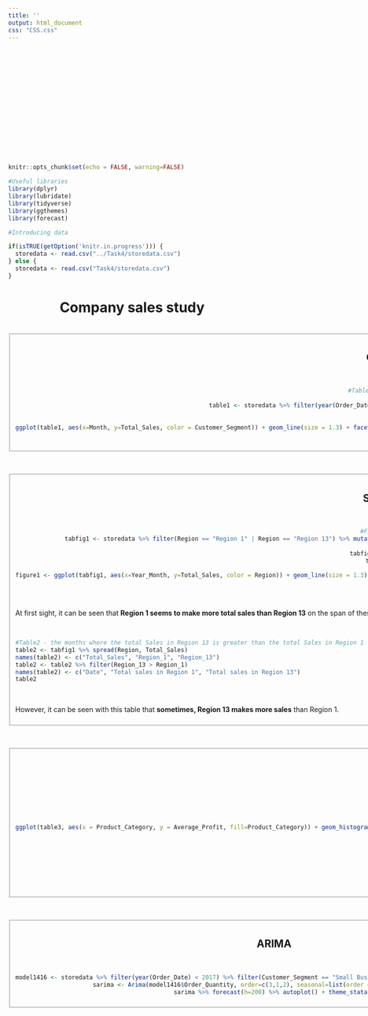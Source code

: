```yaml
---
title: ''
output: html_document
css: "CSS.css"
---
```

<br><br><br><br><br><br><br><br><br><br><br><br><br>

```r
knitr::opts_chunk$set(echo = FALSE, warning=FALSE)

#Useful libraries
library(dplyr)
library(lubridate)
library(tidyverse)
library(ggthemes)
library(forecast)

#Introducing data

if(isTRUE(getOption('knitr.in.progress'))) { 
  storedata <- read.csv("../Task4/storedata.csv")
} else {
  storedata <- read.csv("Task4/storedata.csv")
}
```
<center><h1>Company sales study</h1><br></center>

<fieldset><center><h2>Corporate and Consumer total sales for the last three monthes of 2017 in regions 1 and 9</h2><br>
```r
#Table1 - total Sales by month, for Region 1 and Region 9 in the Customer_Segment, Corporate and Consumer for the last 3 monthes of 2017
storedata$Order_Date <- as.Date(storedata$Order_Date)
table1 <- storedata %>% filter(year(Order_Date) == 2017 & month(Order_Date) >= 10) %>% filter(Region == "Region 1" | Region == "Region 9") %>% filter(Customer_Segment == "Corporate" | Customer_Segment == "Consumer")
table1 <- table1 %>% mutate(Month = month(Order_Date))
table1 <- table1 %>% group_by(Month, Region, Customer_Segment) %>% summarize(Total_Sales = sum(Sales))
ggplot(table1, aes(x=Month, y=Total_Sales, color = Customer_Segment)) + geom_line(size = 1.3) + facet_wrap(~Region) + ggtitle("Total sales for the last three months of 2017 in regions 1 and 9") + xlab("Months") + ylab("Total Sales") + labs(color = "Customer Segment") + theme_stata() + scale_color_brewer(palette = "Greens") 
```
<br></center></fieldset><br>

<fieldset><center><h2>Sales study in regions 1 and 13 from 2015 to 2017</h2><br>
```r
#Figure1 - total Sales in Region 1 and Region 13 in 2015, 2016 and 2017
tabfig1 <- storedata %>% filter(Region == "Region 1" | Region == "Region 13") %>% mutate(Year = year(Order_Date), Month = month(Order_Date)) %>% filter(Year != 2014) %>% group_by(Year, Month, Region) %>% summarize(Total_Sales = sum(Sales))
tabfig1$Total_Sales <- as.numeric(tabfig1$Total_Sales)
tabfig1 <- tabfig1 %>% mutate(Year_Month = paste(Year, Month, "01", sep="-"))
tabfig1$Year_Month <- as.Date(tabfig1$Year_Month, format="%Y-%m-%d")
tabfig1 <- tabfig1[,c(3:5)]
figure1 <- ggplot(tabfig1, aes(x=Year_Month, y=Total_Sales, color = Region)) + geom_line(size = 1.3) + ggtitle("Total sales for region 1 and 13, from 2015 to 2018 excluded") + xlab("Year") + ylab("Total Sales") + theme_stata() + scale_color_brewer(palette = "Greens")
figure1
```
</center><br>
<p>At first sight, it can be seen that <b>Region 1 seems to make more total sales than Region 13</b> on the span of these 3 years.</p><br>

```r
#Table2 - the months where the total Sales in Region 13 is greater than the total Sales in Region 1
table2 <- tabfig1 %>% spread(Region, Total_Sales)
names(table2) <- c("Total_Sales", "Region_1", "Region_13")
table2 <- table2 %>% filter(Region_13 > Region_1)
names(table2) <- c("Date", "Total sales in Region 1", "Total sales in Region 13")
table2
```
<br><p>However, it can be seen with this table that <b>sometimes, Region 13 makes more sales</b> than Region 1.</p>
</fieldset><br>

<fieldset><center><h2>Study on the average profit for most regions</h2><br>
```r
#Table3 - average Profit per Customer_Segment and Product_Category in 2017, for all regions except Region 3, 5 and 8
table3 <- storedata %>% filter(year(Order_Date) == 2017, Region != "Region 3", Region != "Region 5", Region != "Region 8") %>% group_by(Customer_Segment, Product_Category) %>% summarize(Average_Profit = mean(Profit))
maxtable3 <- table3 %>% ungroup() %>% filter(Average_Profit == max(Average_Profit))
ggplot(table3, aes(x = Product_Category, y = Average_Profit, fill=Product_Category)) + geom_histogram(stat="identity") + facet_wrap(~Customer_Segment) + ggtitle("Average profit by customer segment and product category in 2017") + ylab("Average Profit") + labs(fill = "Product Category") + theme_stata() + theme(axis.title.x = element_blank(), axis.text.x = element_blank(), axis.ticks.x = element_blank()) + scale_fill_brewer(palette = "Greens")
```
<br><br><p>Through this graph, it is possible to see that the product category that brings in the <b>most profit is Technology</b>.</p>
<p>It can also be seen that the customer segment that produced the <b>highest average profit is the `r maxtable3$Customer_Segment` segment</b>.</p>
</fieldset><br>

<fieldset><center><h2>ARIMA</h2><br>
```r
model1416 <- storedata %>% filter(year(Order_Date) < 2017) %>% filter(Customer_Segment == "Small Business" & Product_Category == "Office Supplies")
sarima <- Arima(model1416$Order_Quantity, order=c(3,1,2), seasonal=list(order = c(1,1,2), period = 12))
sarima %>% forecast(h=200) %>% autoplot() + theme_stata()
```
</fieldset><br>